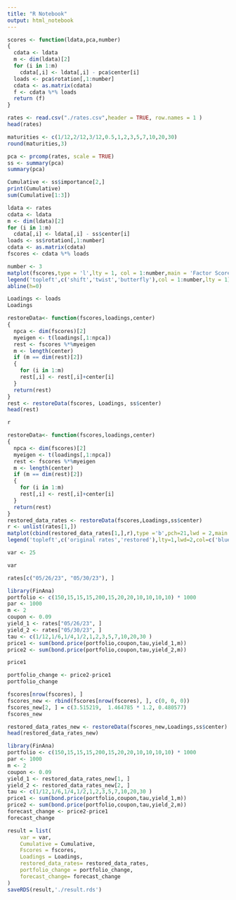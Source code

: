 ---
title: "R Notebook"
output: html_notebook
---

```{r}
scores <- function(ldata,pca,number)
{
  cdata <- ldata
  m <- dim(ldata)[2]
  for (i in 1:m)
    cdata[,i] <- ldata[,i] - pca$center[i]
  loads <- pca$rotation[,1:number]
  cdata <- as.matrix(cdata)
  f <- cdata %*% loads
  return (f)
}
```


```{r}
rates <- read.csv("./rates.csv",header = TRUE, row.names = 1 )
head(rates)
```

```{r}
maturities <- c(1/12,2/12,3/12,0.5,1,2,3,5,7,10,20,30)
round(maturities,3)
```

```{r}
pca <- prcomp(rates, scale = TRUE)
ss <- summary(pca)
summary(pca)
```

```{r}
Cumulative <- ss$importance[2,]
print(Cumulative)
sum(Cumulative[1:3])
```

```{r}
ldata <- rates
cdata <- ldata
m <- dim(ldata)[2]
for (i in 1:m)
  cdata[,i] <- ldata[,i] - ss$center[i]
loads <- ss$rotation[,1:number]
cdata <- as.matrix(cdata)
fscores <- cdata %*% loads
```


```{r}
number <- 3
matplot(fscores,type = 'l',lty = 1, col = 1:number,main = 'Factor Scores')
legend('topleft',c('shift','twist','butterfly'),col = 1:number,lty = 1)
abline(h=0)
```

```{r}
Loadings <- loads
Loadings
```

```{r}
restoreData<- function(fscores,loadings,center)
{
  npca <- dim(fscores)[2]
  myeigen <- t(loadings[,1:npca])
  rest <- fscores %*%myeigen
  m <- length(center)
  if (m == dim(rest)[2])
  {
    for (i in 1:m)
    rest[,i] <- rest[,i]+center[i]
  }
  return(rest)
}
rest <- restoreData(fscores, Loadings, ss$center)
head(rest)
```


```{r}
r
```

```{r}
restoreData<- function(fscores,loadings,center)
{
  npca <- dim(fscores)[2]
  myeigen <- t(loadings[,1:npca])
  rest <- fscores %*%myeigen
  m <- length(center)
  if (m == dim(rest)[2])
  {
    for (i in 1:m)
    rest[,i] <- rest[,i]+center[i]
  }
  return(rest)
}
restored_data_rates <- restoreData(fscores,Loadings,ss$center)
r <- unlist(rates[1,])
matplot(cbind(restored_data_rates[1,],r),type ='b',pch=21,lwd = 2,main = 'Restored rates',col = c('blue','green'),lty = 1)
legend('topleft',c('original rates','restored'),lty=1,lwd=2,col=c('blue','green') )
```

```{r}
var <- 25
```

```{r}
var
```

```{r}
rates[c("05/26/23", "05/30/23"), ]
```

```{r}
library(FinAna)
portfolio <- c(150,15,15,15,200,15,20,20,10,10,10,10) * 1000
par <- 1000
m <- 2
coupon <- 0.09
yield_1 <- rates["05/26/23", ]
yield_2 <- rates["05/30/23", ]
tau <- c(1/12,1/6,1/4,1/2,1,2,3,5,7,10,20,30 )
price1 <- sum(bond.price(portfolio,coupon,tau,yield_1,m))
price2 <- sum(bond.price(portfolio,coupon,tau,yield_2,m))
```

```{r}
price1
```


```{r}
portfolio_change <- price2-price1
portfolio_change
```


```{r}
fscores[nrow(fscores), ]
fscores_new <- rbind(fscores[nrow(fscores), ], c(0, 0, 0))
fscores_new[2, ] = c(3.515219,	1.464785 * 1.2,	0.480577)
fscores_new

```

```{r}
restored_data_rates_new <- restoreData(fscores_new,Loadings,ss$center)
head(restored_data_rates_new)
```

```{r}
library(FinAna)
portfolio <- c(150,15,15,15,200,15,20,20,10,10,10,10) * 1000
par <- 1000
m <- 2
coupon <- 0.09
yield_1 <- restored_data_rates_new[1, ]
yield_2 <- restored_data_rates_new[2, ]
tau <- c(1/12,1/6,1/4,1/2,1,2,3,5,7,10,20,30 )
price1 <- sum(bond.price(portfolio,coupon,tau,yield_1,m))
price2 <- sum(bond.price(portfolio,coupon,tau,yield_2,m))
forecast_change <- price2-price1
forecast_change
```

```{r}
result = list(
    var = var,
    Cumulative = Cumulative,
    Fscores = fscores,
    Loadings = Loadings,
    restored_data_rates= restored_data_rates,
    portfolio_change = portfolio_change,
    forecast_change= forecast_change
)
saveRDS(result,'./result.rds')
```

